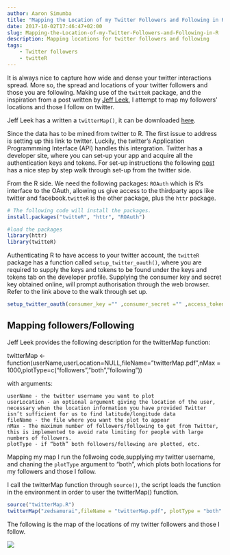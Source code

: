 ```yaml
---
author: Aaron Simumba
title: "Mapping the Location of my Twitter Followers and Following in R"
date: 2017-10-02T17:46:47+02:00
slug: Mapping-the-Location-of-my-Twitter-Followers-and-Following-in-R
description: Mapping locations for twitter followers and following
tags: 
    - Twitter followers
    - twitteR
---
```


It is always nice to capture how wide and dense your twitter interactions spread. More so, the spread and locations of your twitter followers and those you are following. Making use of the `twitteR` package, and the inspiration from a post written by [Jeff Leek](https://simplystatistics.org/2011/12/21/an-r-function-to-map-your-twitter-followers/), I attempt to map my followers' locations and those I follow on twitter.

Jeff Leek has a written a `twitterMap()`, it can be downloaded [here](http://biostat.jhsph.edu/~jleek/code/twitterMap.R). 

Since the data has to be mined from twitter to R. The first issue to address is setting up this link to twitter. Luckily, the twitter's Application Programmming Interface (API) handles this intergration. Twitter has a developer site, where you can set-up your app and acquire all the authentication keys and tokens. For set-up instructions the following [post](https://www.credera.com/blog/business-intelligence/twitter-analytics-using-r-part-1-extract-tweets/) has a nice  step by step walk through set-up from the twitter side.

From the R side. We need the following packages: `ROAuth` which is R's interface to the OAuth, allowing  us give access to the thirdparty apps like twitter and facebook.`twitteR` is the other package, plus the `httr` package.
```r
# The following code will install the packages.
install.packages("twitteR", "httr", "ROAuth")
```

```r
#load the packages
library(httr)
library(twitteR)
```

Authenticating R to have access to your twitter account, the `twitteR` package has a function called `setup_twitter_oauth()`, where you are required to supply the keys and tokens to be found under the keys and tokens tab on the developer profile. Supplying the consumer key and secret key obtained online, will prompt authorisation through the web browser. Refer to the link above to the walk through set up.

```r
setup_twitter_oauth(consumer_key ="" ,consumer_secret ="" ,access_token ="" ,access_secret = "")
```


## Mapping followers/Following 

Jeff Leek provides the following description for the twitterMap function:

twitterMap <- function(userName,userLocation=NULL,fileName=”twitterMap.pdf”,nMax = 1000,plotType=c(“followers”,”both”,”following”))

with arguments:
```
userName - the twitter username you want to plot
userLocation - an optional argument giving the location of the user, necessary when the location information you have provided Twitter isn’t sufficient for us to find latitude/longitude data
fileName - the file where you want the plot to appear
nMax - The maximum number of followers/following to get from Twitter, this is implemented to avoid rate limiting for people with large numbers of followers. 
plotType - if “both” both followers/following are plotted, etc.
```

Mapping my map I run the follwoing code,supplying my twitter username, and chaning the `plotType` argument to "both", which plots both locations for my followers and those I follow.

I call the twitterMap function through `source()`, the script loads the function in the environment in order to user the twitterMap() function. 

```r
source("twitterMap.R")
twitterMap("zedsamurai",fileName = "twitterMap.pdf", plotType = "both" )
```


The following is the map of the locations of my twitter followers  and those I follow. 

![](https://user-images.githubusercontent.com/24398851/31088605-e90435ca-a7a9-11e7-89dc-7b5694d980d6.png)
